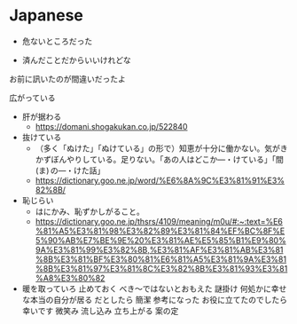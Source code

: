 # Japanese

- 危ないところだった

- 済んだことだからいいけれどな

お前に訊いたのが間違いだったよ

広がっている

- 肝が据わる
  - https://domani.shogakukan.co.jp/522840
- 抜けている
  - （多く「ぬけた」「ぬけている」の形で）知恵が十分に働かない。気がきかずぼんやりしている。足りない。「あの人はどこか—・けている」「間 (ま) の—・けた話」
  - https://dictionary.goo.ne.jp/word/%E6%8A%9C%E3%81%91%E3%82%8B/
- 恥じらい
  - はにかみ、恥ずかしがること。
  - https://dictionary.goo.ne.jp/thsrs/4109/meaning/m0u/#:~:text=%E6%81%A5%E3%81%98%E3%82%89%E3%81%84%EF%BC%8F%E5%90%AB%E7%BE%9E%20%E3%81%AE%E5%85%B1%E9%80%9A%E3%81%99%E3%82%8B,%E3%81%AF%E3%81%AB%E3%81%8B%E3%81%BF%E3%80%81%E6%81%A5%E3%81%9A%E3%81%8B%E3%81%97%E3%81%8C%E3%82%8B%E3%81%93%E3%81%A8%E3%80%82
- 暖を取っていろ
止めておく
べき～ではないとおもえた
謎掛け
何処かに幸せな本当の自分が居る
だとしたら
簡潔
参考になった
お役に立てたのでしたら幸いです
微笑み
流し込み
立ち上がる
案の定


